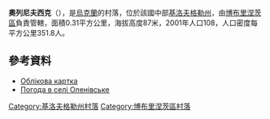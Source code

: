 {{coord|48|3|19|N|32|21|22|E|scale:100000_region:UA|display=title}}

'''奧列尼夫西克'''（{{lang-uk|Оленівське}}），是[[烏克蘭|烏克蘭]]的村落，位於該國中部[[基洛夫格勒州|基洛夫格勒州]]，由[[博布里涅茨區|博布里涅茨區]]負責管轄，面積0.31平方公里，海拔高度87米，2001年人口108，人口密度每平方公里351.8人。

==參考資料==
* [http://gska2.rada.gov.ua/pls/z7502/A005?rdat1=11.11.2008&rf7571=16352 Облікова картка]{{dead link|date=2017年12月 |bot=InternetArchiveBot |fix-attempted=yes }}
* [http://weather.in.ua/ua/kirovogradskaja/18876 Погода в селі Оленівське] {{Wayback|url=http://weather.in.ua/ua/kirovogradskaja/18876 |date=20200805135751 }}

{{DEFAULTSORT:Оленівське}}
[[Category:基洛夫格勒州村落|Category:基洛夫格勒州村落]]
[[Category:博布里涅茨區村落|Category:博布里涅茨區村落]]


{{Kirovohrad-geo-stub}}